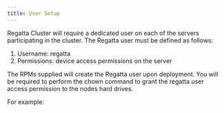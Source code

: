 ```yaml
---
title: User Setup
---
```


Regatta Cluster will require a dedicated user on each of the servers participating in the cluster. 
The Regatta user must be defined as follows:

1. Username: regatta 
2. Permissions: device access permissions on the server 

The RPMs supplied will create the Regatta user upon deployment. You will be required to 
perform the chown command to grant the regatta user access permission to the nodes hard 
drives.

For example: